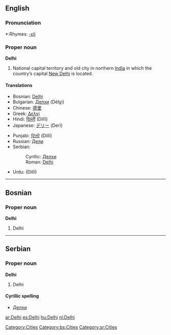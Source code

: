 ==English==
{{wikipedia}}

===Pronunciation===
*:Rhymes: [[Rhymes:English:-ɛli|-ɛli]]

===Proper noun===
'''Delhi'''

#National capital territory and old city in northern [[India]] in which the country’s capital [[New Delhi]] is located.

====Translations====
{{top}}
*Bosnian: [[Delhi#Bosnian|Delhi]] {{m}}
*Bulgarian: [[Делхи]] (Délχi)
*Chinese: [[德里]]
*Greek: [[Δελχί]]
*Hindi: [[दिल्ली]] (Dillī)
*Japanese: [[デリー]] (Derī)
{{mid}}
*Punjabi: [[ਦਿੱਲੀ]] (Dillī)
*Russian: [[Дели]] {{IPAchar|(Dɛ́li)}}
*Serbian:
*:Cyrillic: [[Делхи#Serbian|Делхи]] {{m}}
*:Roman: [[Delhi#Serbian|Delhi]] {{m}}
*Urdu: {{URchar|[[دلی|دلّی]]}} (Dillī)
{{bottom}}

[[Category:Cities]]

----

==Bosnian==
===Proper noun===
'''Delhi''' {{m}}
#Delhi

[[Category:bs:Cities]]

----

==Serbian==
===Proper noun===
'''Delhi''' {{m}}
#Delhi
====Cyrillic spelling====
*[[Делхи#Serbian|Делхи]]

[[Category:sr:Cities]]

[[ar:Delhi]]
[[es:Delhi]]
[[hu:Delhi]]
[[nl:Delhi]]